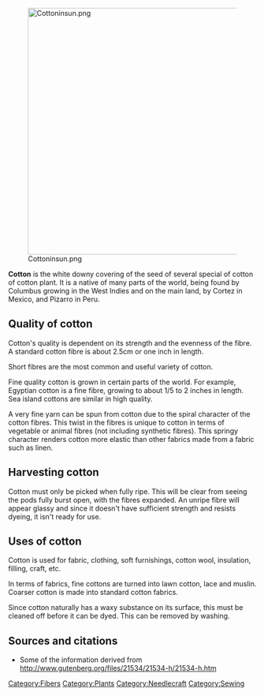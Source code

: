 [[File:Cottoninsun.png|center|500px]]

'''Cotton''' is the white downy covering of the seed of several special of cotton of cotton plant. It is a native of many parts of the world, being found by Columbus growing in the West Indies and on the main land, by Cortez in Mexico, and Pizarro in Peru.

== Quality of cotton ==

Cotton's quality is dependent on its strength and the evenness of the fibre. A standard cotton fibre is about 2.5cm or one inch in length.

Short fibres are the most common and useful variety of cotton.

Fine quality cotton is grown in certain parts of the world. For example, Egyptian cotton is a fine fibre, growing to about 1/5 to 2 inches in length. Sea island cottons are similar in high quality. 

A very fine yarn can be spun from cotton due to the spiral character of the cotton fibres. This twist in the fibres is unique to cotton in terms of vegetable or animal fibres (not including synthetic fibres). This springy character renders cotton more elastic than other fabrics made from a fabric such as linen.

== Harvesting cotton ==

Cotton must only be picked when fully ripe. This will be clear from seeing the pods fully burst open, with the fibres expanded. An unripe fibre will appear glassy and since it doesn't have sufficient strength and resists dyeing, it isn't ready for use.<!-- Has this changed since the book was published though? Perhaps more modern methods of making it can make use of unripe fibres? -->

== Uses of cotton ==

Cotton is used for fabric, clothing, soft furnishings, cotton wool, insulation, filling, craft, etc.

In terms of fabrics, fine cottons are turned into lawn cotton, lace and muslin. Coarser cotton is made into standard cotton fabrics.

Since cotton naturally has a waxy substance on its surface, this must be cleaned off before it can be dyed. This can be removed by washing.



== Sources and citations ==
*Some of the information derived from http://www.gutenberg.org/files/21534/21534-h/21534-h.htm

{{stub}}

[[Category:Fibers]]
[[Category:Plants]]
[[Category:Needlecraft]]
[[Category:Sewing]]